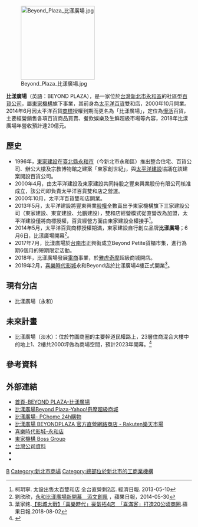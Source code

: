 {{refimprove|time=2014-05-31T15:30:04+00:00}}{{Newsrelease}}{{Infobox Company 
| company_name       = 比漾廣場 
| company_name_en    = BEYOND PLAZA 
| company_logo       = [[File:Beyond_plaza.jpg|180px]]
| company_type       = [[股份有限公司|股份有限公司]]
| company_slogan     = 
| traded_as          = 非上市
| local_code_name            = TW
| local_code            = 70768666
| predecessor        = 太平洋百貨雙和店
| other_name         = 豐東興業股份有限公司
| foundation         = 2000年4月
| location           = {{flagicon|TWN}}[[新北市|新北市]][[永和區|永和區]]中山路一段238號
| locations          = [[台灣|台灣]]：1
| area_served        = {{TW}}
| key_people         = [[董事長|董事長]]：[[潘慧珍|潘慧珍]]
| industry           = 貿易<br>百貨業
| products           = 百貨買賣<br>代理進出口業務等
| capital            = [[新台幣|新台幣]]120,000,000元
| revenue            = 
| operating_income   =
| profit             = 
| market_value       =
| num_employees      = 
| P/E ratio          =
| earnings per share =
| Net asset value    =
| accounting_period  = 每年12月（月制會計年度）
| parent             = [[東家機構|東家機構]]
| divisions          =
| major_shareholder  = 東家建設股份有限公司<br />允鵬建設股份有限公司
| subsid             = 
| homepage           = [http://www.beyondplaza.com.tw/ www.beyondplaza.com.tw/]
| footnotes          =  
}}

[[File:Beyond_Plaza_比漾廣場.jpg|200px]]

'''比漾廣場'''（英語：BEYOND PLAZA），是一家位於[[台灣|台灣]][[新北市|新北市]][[永和區|永和區]]的社區型[[百貨公司|百貨公司]]，屬[[東家機構|東家機構]]旗下事業，其前身為[[太平洋百貨|太平洋百貨]]雙和店，2000年10月開業。2014年6月因太平洋百貨[[商標|商標]]授權到期而更名為「比漾廣場」，定位為[[慢活|慢活]]百貨，主要經營銷售各項百貨商品買賣、餐飲娛樂及生鮮超級市場等內容，2018年比漾廣場年營收預計達20億元。

== 歷史 ==
*1996年，[[東家建設|東家建設]]在[[新北市|臺北縣]][[永和區|永和市]]（今新北市永和區）推出整合住宅、百貨公司、辦公大樓及宗教博物館之建案「東家創世紀」，與[[太平洋建設|太平洋建設]]協議在該建案開設百貨公司。
*2000年4月，由太平洋建設及東家建設共同持股之豐東興業股份有限公司核准成立，該公司即負責太平洋百貨雙和店之營運。
*2000年10月，太平洋百貨雙和店開業。
*2013年5月，太平洋建設將豐東興業[[股權|股權]]全數賣出予東家機構旗下三家建設公司（東家建設、東宜建設、允鵬建設），雙和店經營模式從直營改為加盟，太平洋建設僅將商標授權，百貨經營方面由東家建設全權接手<ref>柯玥寧. 太設出售太百雙和店 全台直營剩2店. 經濟日報. 2013-05-10</ref>。
*2014年5月，太平洋百貨商標授權期滿，東家建設自行創立品牌'''比漾廣場'''；6月6日，比漾廣場開幕<ref>劉欣欣，[http://www.appledaily.com.tw/realtimenews/article/new/20140530/407076/ 永和比漾廣場新開幕　添文創風] {{Wayback|url=http://www.appledaily.com.tw/realtimenews/article/new/20140530/407076/ |date=20161220114854 }}，蘋果日報，2014-05-30</ref>。
*2017年7月，比漾廣場於[[台南市|台南市]]正興街成立Beyond Petite貨櫃市集，進行為期6個月的短期限定活動。
*2018年，比漾廣場發展[[電商|電商]]事業，於[[雅虎奇摩|雅虎奇摩]]超級商城開店。
*2019年2月，[[喜樂時代影城|喜樂時代影城]]永和Beyond店於比漾廣場4樓正式開業<ref>葉家銘.[https://tw.appledaily.com/new/realtime/20180802/1403198/ 【影城大戰】「喜樂時代」豪氣拓4店　「喜滿客」打造20公頃商圈].蘋果日報.2018-08-02</ref>。

==現有分店==
*比漾廣場（永和）

==未來計畫==
*比漾廣場（淡水）：位於竹圍商圈的主要幹道民權路上，23層住商混合大樓中的地上1、2樓共2000坪做為商場空間，預計2023年開幕。<ref>{{cite news|url=https://www.nownews.com/news/5331384|title=房市／淡水竹圍商圈將有百貨　區域添利多|publisher=今日新聞nownews|author=財經中心|language=zh-tw|date=2021-07-21|accessdate=2021-12-03|archive-date=2021-12-02|archive-url=https://web.archive.org/web/20211202212548/https://www.nownews.com/news/5331384|dead-url=no}}</ref>


== 參考資料 ==
<references />

== 外部連結 ==
* [http://www.beyondplaza.com.tw/ 首頁-BEYOND PLAZA-比漾廣場] {{Wayback|url=http://www.beyondplaza.com.tw/ |date=20210124150409 }}
* [https://tw.mall.yahoo.com/store/比漾廣場Beyond+Plaza:beyondplaza 比漾廣場Beyond Plaza-Yahoo!奇摩超級商城] {{Wayback|url=https://tw.mall.yahoo.com/store/%E6%AF%94%E6%BC%BE%E5%BB%A3%E5%A0%B4Beyond+Plaza%3Abeyondplaza |date=20210128025237 }}
* [https://24h.pchome.com.tw/region/DEDF 比漾廣場- PChome 24h購物] {{Wayback|url=https://24h.pchome.com.tw/region/DEDF |date=20201129141001 }}
* [https://www.rakuten.com.tw/shop/beyondplaza/ 比漾廣場 BEYONDPLAZA 官方直營網路商店 - Rakuten樂天市場] {{Wayback|url=https://www.rakuten.com.tw/shop/beyondplaza/ |date=20211103043656 }}
* [http://beyond.centuryasia.com.tw:81/default.aspx 喜樂時代影城-永和店] {{Wayback|url=http://beyond.centuryasia.com.tw:81/default.aspx |date=20210714202357 }}
* [http://www.bossgroup.com.tw/ 東家機構 Boss Group] {{Wayback|url=http://www.bossgroup.com.tw/ |date=20200806132700 }}
* [http://company.g0v.ronny.tw/id/70768666 台灣公司資料] {{Wayback|url=http://company.g0v.ronny.tw/id/70768666 |date=20210714202357 }}
* {{Facebook|beyondplaza|比漾廣場Beyond Plaza}}
* {{Instagram|beyondplaza|比漾廣場Beyond Plaza}}

{{台灣百貨公司}}

[[Category:台灣百貨公司|B]]
[[Category:新北市商場|Category:新北市商場]]
[[Category:總部位於新北市的工商業機構|Category:總部位於新北市的工商業機構]]
